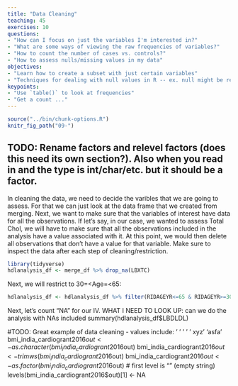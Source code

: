 ```yaml
---
title: "Data Cleaning"
teaching: 45
exercises: 10
questions:
- "How can I focus on just the variables I'm interested in?"
- "What are some ways of viewing the raw frequencies of variables?"
- "How to count the number of cases vs. controls?"
- "How to assess nulls/missing values in my data"
objectives:
- "Learn how to create a subset with just certain variables"
- "Techniques for dealing with null values in R -- ex. null might be represented in the data as `999`"
keypoints:
- "Use `table()` to look at frequencies"
- "Get a count ..."
---
```


```r
source("../bin/chunk-options.R")
knitr_fig_path("09-")
```

## TODO: Rename factors and relevel factors (does this need its own section?).  Also when you read in and the type is int/char/etc. but it should be a factor.

In cleaning the data, we need to decide the varibles that we are going to assess.  For that we can just look at the data frame that we created from merging.
Next, we want to make sure that the variables of interest have data for all the observations.  If let's say, in our case, we wanted to assess Total Chol, we will have to make sure that all the observations included in the analysis have a value associated with it. At this point, we would then delete all observations that don't have a value for that variable.  Make sure to inspect the data after each step of cleaning/restriction.

```r
library(tidyverse)
hdlanalysis_df <- merge_df %>% drop_na(LBXTC)
```

Next, we will restrict to 30=<Age=<65:
```r
hdlanalysis_df <- hdlanalysis_df %>% filter(RIDAGEYR<=65 & RIDAGEYR>=30)
```

Next, let's count "NA" for our IV.  WHAT I NEED TO LOOK UP: can we do the analysis with NAs included 
summary(hdlanalysis_df$LBDLDL)

#TODO: Great example of data cleaning - values include:
'    '
'         '
'  xyz'
'asfa    '
bmi_india_cardiogrant2016$out <- as.character(bmi_india_cardiogrant2016$out)
bmi_india_cardiogrant2016$out <- trimws(bmi_india_cardiogrant2016$out)
bmi_india_cardiogrant2016$out <- as.factor(bmi_india_cardiogrant2016$out)
# first level is "" (empty string)
levels(bmi_india_cardiogrant2016$out)[1] <- NA